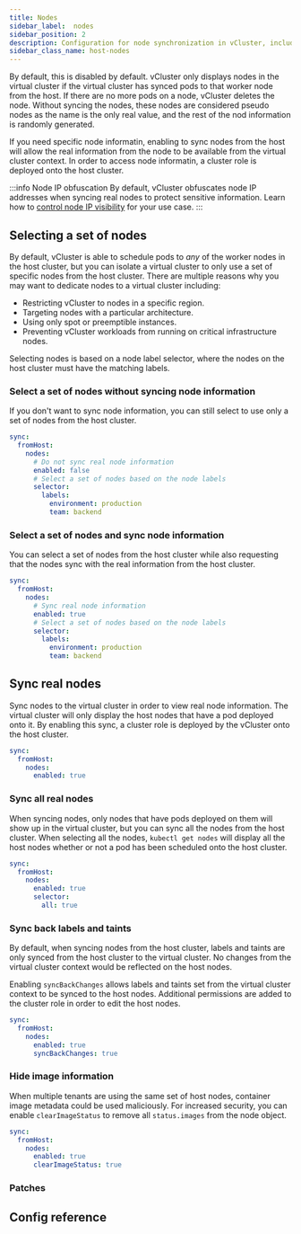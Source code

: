 ```yaml
---
title: Nodes
sidebar_label:  nodes
sidebar_position: 2
description: Configuration for node synchronization in vCluster, including pseudo and real node syncing options.
sidebar_class_name: host-nodes
---
```



<TenancySupport hostNodes="true" />

By default, this is disabled by default. vCluster only displays nodes in the virtual cluster if the virtual cluster
has synced pods to that worker node from the host. If there 
are no more pods on a node, vCluster deletes the node. Without syncing the nodes, these nodes are considered pseudo
nodes as the name is the only real value, and the rest of the nod information is randomly generated. 

If you need specific node informatin, enabling to sync nodes from the host will allow the real information
from the node to be available from the virtual cluster context. In order to access node informatin, a cluster role is deployed
onto the host cluster. 

:::info Node IP obfuscation
By default, vCluster obfuscates node IP addresses when syncing real nodes to protect sensitive information. Learn how to [control node IP visibility](../../../../learn-how-to/worker-nodes/control-node-ip-visibility.mdx) for your use case.
:::

## Selecting a set of nodes

By default, vCluster is able to schedule pods to *any* of the worker nodes in the host cluster, but you can isolate a virtual cluster to only use 
a set of specific nodes from the host cluster. There are multiple reasons why you may want to dedicate nodes to a virtual cluster including:
  - Restricting vCluster to nodes in a specific region.
  - Targeting nodes with a particular architecture.
  - Using only spot or preemptible instances.
  - Preventing vCluster workloads from running on critical infrastructure nodes.

Selecting nodes is based on a node label selector, where the nodes on the host cluster must have the matching labels.

### Select a set of nodes without syncing node information

If you don't want to sync node information, you can still select to use only a set of nodes from the host cluster. 

```yaml title="Select dedicated nodes without syncing real node information"
sync:
  fromHost:
    nodes:
      # Do not sync real node information
      enabled: false
      # Select a set of nodes based on the node labels
      selector:
        labels:
          environment: production
          team: backend
```

### Select a set of nodes and sync node information

You can select a set of nodes from the host cluster while also requesting that the nodes sync with the real information from the host cluster. 

```yaml title="Select dedicated nodes and syncing real node information"
sync:
  fromHost:
    nodes:
      # Sync real node information
      enabled: true
      # Select a set of nodes based on the node labels
      selector:
        labels:
          environment: production
          team: backend
```

## Sync real nodes

Sync nodes to the virtual cluster in order to view real node information. The virtual cluster will only display
the host nodes that have a pod deployed onto it. By enabling this sync, a cluster role is deployed 
by the vCluster onto the host cluster.

```yaml title="Sync nodes for real node information"
sync:
  fromHost:
    nodes:
      enabled: true
```

### Sync all real nodes

When syncing nodes, only nodes that have pods deployed on them will show up in the virtual cluster, but you can
sync all the nodes from the host cluster. When selecting all the nodes, `kubectl get nodes` will display 
all the host nodes whether or not a pod has been scheduled onto the host cluster. 

```yaml title="Make all nodes visible to the virtual cluster"
sync:
  fromHost:
    nodes:
      enabled: true
      selector:
        all: true
```

### Sync back labels and taints

By default, when syncing nodes from the host cluster, labels and taints are only synced from the host cluster to the virtual cluster. No changes from the virtual 
cluster context would be reflected on the host nodes. 

Enabling `syncBackChanges` allows labels and taints set from the virtual cluster context to be synced to the host nodes. Additional 
 permissions are added to the cluster role in order to edit the host nodes.

```yaml title="Sync labels and taints from the virtual cluster context to the host node"
sync:
  fromHost:
    nodes:
      enabled: true
      syncBackChanges: true
```

### Hide image information

When multiple tenants are using the same set of host nodes, container image metadata could be used maliciously. For increased security,
you can enable `clearImageStatus` to remove all `status.images` from the node object.

```yaml title="Clear Image Status on the Node"
sync:
  fromHost:
    nodes:
      enabled: true
      clearImageStatus: true
```

### Patches

<Patches resource="nodes" path="status.nodeInfo.operatingSystem" direction="fromHost"  />

## Config reference

<SyncNodes/>